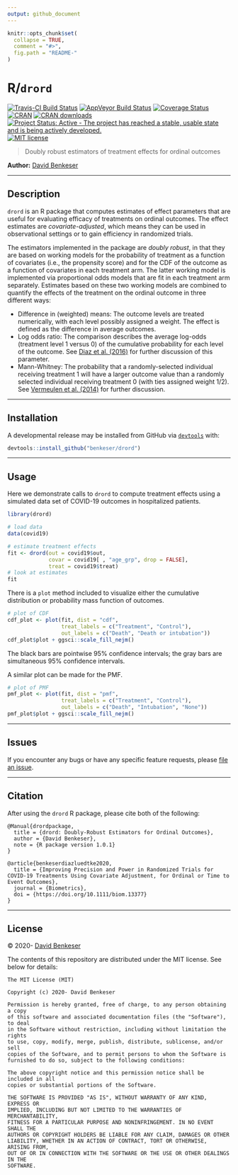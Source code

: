 ```yaml
---
output: github_document
---
```


```r
knitr::opts_chunk$set(
  collapse = TRUE,
  comment = "#>",
  fig.path = "README-"
)
```

# R/`drord`

[![Travis-CI Build Status](https://travis-ci.org/benkeser/drord.svg?branch=master)](https://travis-ci.org/benkeser/drord)
[![AppVeyor Build  Status](https://ci.appveyor.com/api/projects/status/github/benkeser/drord?branch=master&svg=true)](https://ci.appveyor.com/project/benkeser/drord)
[![Coverage Status](https://img.shields.io/codecov/c/github/benkeser/drord/master.svg)](https://codecov.io/github/benkeser/drord?branch=master)
[![CRAN](http://www.r-pkg.org/badges/version/drord)](http://www.r-pkg.org/pkg/drord)
[![CRAN downloads](https://cranlogs.r-pkg.org/badges/drord)](https://CRAN.R-project.org/package=drord)
[![Project Status: Active - The project has reached a stable, usable state and is being actively developed.](http://www.repostatus.org/badges/latest/active.svg)](http://www.repostatus.org/#active)
[![MIT license](http://img.shields.io/badge/license-MIT-brightgreen.svg)](http://opensource.org/licenses/MIT)

> Doubly robust estimators of treatment effects for ordinal outcomes 

__Author:__ [David Benkeser](https://www.sph.emory.edu/faculty/profile/#!dbenkes)

---

## Description

`drord` is an R package that computes estimates of effect parameters that are 
useful for evaluating efficacy of treatments on ordinal outcomes. The effect
estimates are *covariate-adjusted*, which means they can be used in observational
settings or to gain efficiency in randomized trials. 

The estimators implemented in the package are *doubly robust*, in that they are 
based on working models for the probability of treatment as a function of 
covariates (i.e., the propensity score) and for the CDF of the outcome as a function 
of covariates in each treatment arm. The latter working model is implemented 
via proportional odds models that are fit in each treatment arm separately. Estimates 
based on these two working models are combined to quantify the effects of the treatment 
on the ordinal outcome in three different ways:

* Difference in (weighted) means: The outcome levels are treated numerically, with each level possibly assigned a weight. The effect is defined as the difference in average outcomes. 
* Log odds ratio: The comparison describes the average log-odds (treatment level 1 versus 0) of the cumulative probability for each level of the outcome. See [Diaz et al. (2016)](https://doi.org/10.1111/biom.12450) for further discussion of this parameter. 
* Mann-Whitney: The probability that a randomly-selected individual 
receiving treatment 1 will have a larger outcome value than a randomly selected
individual receiving treatment 0 (with ties assigned weight 1/2). See [Vermeulen et al. (2014)](https://onlinelibrary.wiley.com/doi/abs/10.1002/sim.6386) for further discussion. 

---

## Installation

<!-- 
Install the current stable release from
[CRAN](https://cran.r-project.org/) via

```r
install.packages("drord")
``` 
-->

A developmental release may be installed from GitHub via
[`devtools`](https://www.rstudio.com/products/rpackages/devtools/) with:

```r
devtools::install_github("benkeser/drord")
```

---

## Usage

Here we demonstrate calls to `drord` to compute treatment effects using a 
simulated data set of COVID-19 outcomes in hospitalized patients. 

```r
library(drord)

# load data
data(covid19)

# estimate treatment effects
fit <- drord(out = covid19$out, 
             covar = covid19[ , "age_grp", drop = FALSE],
             treat = covid19$treat)
# look at estimates
fit
```

There is a `plot` method included to visualize either the cumulative distribution
or probability mass function of outcomes. 

```r
# plot of CDF
cdf_plot <- plot(fit, dist = "cdf", 
                 treat_labels = c("Treatment", "Control"),
                 out_labels = c("Death", "Death or intubation"))
cdf_plot$plot + ggsci::scale_fill_nejm()
```

The black bars are pointwise 95\% confidence intervals; the gray bars are simultaneous 
95\% confidence intervals.

A similar plot can be made for the PMF. 

```r
# plot of PMF
pmf_plot <- plot(fit, dist = "pmf",
                 treat_labels = c("Treatment", "Control"),
                 out_labels = c("Death", "Intubation", "None"))
pmf_plot$plot + ggsci::scale_fill_nejm()                 
```
---

## Issues

If you encounter any bugs or have any specific feature requests, please [file an
issue](https://github.com/benkeser/drord/issues).

---

## Citation

After using the `drord` R package, please cite both of the following:

    @Manual{drordpackage,
      title = {drord: Doubly-Robust Estimators for Ordinal Outcomes},
      author = {David Benkeser},
      note = {R package version 1.0.1}
    }

    @article{benkeserdiazluedtke2020,
      title = {Improving Precision and Power in Randomized Trials for COVID-19 Treatments Using Covariate Adjustment, for Ordinal or Time to Event Outcomes},
      journal = {Biometrics},
      doi = {https://doi.org/10.1111/biom.13377}
    }

---

## License

&copy; 2020- [David Benkeser](https://www.sph.emory.edu/faculty/profile/#!dbenkes)

The contents of this repository are distributed under the MIT license. See
below for details:
```
The MIT License (MIT)

Copyright (c) 2020- David Benkeser

Permission is hereby granted, free of charge, to any person obtaining a copy
of this software and associated documentation files (the "Software"), to deal
in the Software without restriction, including without limitation the rights
to use, copy, modify, merge, publish, distribute, sublicense, and/or sell
copies of the Software, and to permit persons to whom the Software is
furnished to do so, subject to the following conditions:

The above copyright notice and this permission notice shall be included in all
copies or substantial portions of the Software.

THE SOFTWARE IS PROVIDED "AS IS", WITHOUT WARRANTY OF ANY KIND, EXPRESS OR
IMPLIED, INCLUDING BUT NOT LIMITED TO THE WARRANTIES OF MERCHANTABILITY,
FITNESS FOR A PARTICULAR PURPOSE AND NONINFRINGEMENT. IN NO EVENT SHALL THE
AUTHORS OR COPYRIGHT HOLDERS BE LIABLE FOR ANY CLAIM, DAMAGES OR OTHER
LIABILITY, WHETHER IN AN ACTION OF CONTRACT, TORT OR OTHERWISE, ARISING FROM,
OUT OF OR IN CONNECTION WITH THE SOFTWARE OR THE USE OR OTHER DEALINGS IN THE
SOFTWARE.
```
